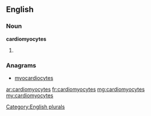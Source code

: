 ==English==

===Noun===
'''cardiomyocytes'''

# {{plural of|[[cardiomyocyte]]}}

===Anagrams===
* [[myocardiocytes#English|myocardiocytes]]

[[Category:English plurals]]

[[ar:cardiomyocytes]]
[[fr:cardiomyocytes]]
[[mg:cardiomyocytes]]
[[my:cardiomyocytes]]
